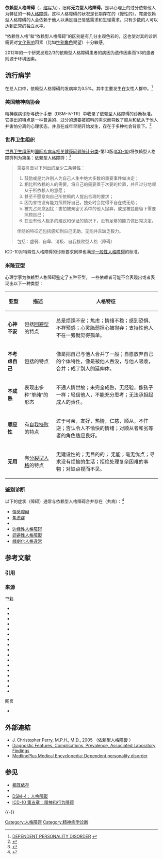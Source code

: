 {{medical}}
{{Infobox disease
|Name = 依赖型人格障碍
|ICD10 = {{ICD10|F|60|7|f|60}} 
|ICD9 = {{ICD9|301.6}} 
|MeshID = D003859
|MedlinePlus = 000941 
}}

'''依赖型人格障碍'''（{{lang-en|dependent personality disorder}}，[[缩写|缩写]]为{{lang|en|DPD}}），旧称'''无力型人格障碍'''，是以心理上的过分依赖他人为特征的一种[[人格障碍|人格障碍]]。这种人格障碍的状况是长期存在的（慢性的）。罹患依赖型人格障碍的人会依赖于他人以满足自己情感需求和生理需求，只有少数的人可以达到正常的独立水平。

“依赖性人格”和“依赖型人格障碍”的区别是有几分主观色彩的，这也使对其的诊断需要对[[文化影响|文化影响]]因素（比如[[性别角色|性别角色]]期望）十分敏感。

2012年的一个研究发现2/3的依赖型人格障碍患者的病因为遗传因素而1/3的患者则源于环境因素。{{sfn|Gjerde|Czajkowski|Røysamb|Ørstavik|2012}}

== 流行病学 ==
在总人口中，依赖型人格障碍的发病率为0.5%。其中主要发生在女性人群中。<ref name="mentalhealth">[http://www.mentalhealth.com/home/dx/dependentpersonality.html DEPENDENT PERSONALITY DISORDER] {{Wayback|url=http://www.mentalhealth.com/home/dx/dependentpersonality.html |date=20150216022430 }}{{full|date=February 2015}}</ref>

=== 美国精神病协会 ===
精神疾病诊断与统计手册（DSM-IV-TR）中收录了依赖型人格障碍的诊断标准。它提出的特点是一种普遍的、过分的想要被照料的需求而导致了顺从和依从于他人并害怕分离的心理状态。并且在成年早期开始发生，存在于多种社会背景下。<ref>{{cite web|url=http://behavenet.com/dependent-personality-disorder|title=Dependent Personality Disorder|accessdate=2015-06-14|archive-date=2015-02-10|archive-url=https://web.archive.org/web/20150210115542/http://behavenet.com/dependent-personality-disorder|dead-url=no}}</ref>

=== 世界卫生组织 ===
[[世界卫生组织|世界卫生组织]]的[[国际疾病与相关健康问题统计分类|国际疾病与相关健康问题统计分类]]-第10版([[ICD-10|ICD-10]])将依赖型人格障碍列为第{{ICD10|F|60|7|f|60}}条：依赖型人格障碍：<ref name="dependent">{{Cite web |url=http://www.mentalhealth.com/icd/p22-pe09.html |title=Dependent personality disorder - [[國際疾病與相關健康問題統計分類|國際疾病與相關健康問題統計分類]] 10th Revision ([[ICD-10|ICD-10]]) |accessdate=2015-06-14 |archive-date=2006-04-27 |archive-url=https://web.archive.org/web/20060427115243/http://www.mentalhealth.com/icd/p22-pe09.html |dead-url=no }}</ref>

<blockquote>需要具备以下列出的至少三条特性：
# 鼓励或是允许别人为自己人生中绝大多数的重要事件做决定；
# 相比所依赖的人的需要，将自己的需要置于次要的位置，并且过分地顺从于所依赖人的意愿；
# 甚至不愿意向自己所依赖的人提出合理的要求；
# 因为害怕没有能力照顾好自己，独处时会觉得不自在或无助；
# 被先占观念困扰：害怕被亲密关系中的他人抛弃，或是被独自留下需要照顾自己；
# 在没有他人极多的建议和保证的情况下，没有足够的能力做日常决定。

伴随的特征还包括感知到自己无助，无能并且缺乏毅力。

包括：虚弱、自卑、消极、自我挫败型人格（障碍）</blockquote>

ICD-10对特殊性人格障碍的诊断要求同样也满足[[一般性人格障碍|一般性人格障碍]]的标准。

=== 米隆亚型 ===
心理学家{{link-en|希欧多尔·米隆|Theodore Millon}}为依赖型人格障碍鉴定了五种亚型。{{sfn|Millon|Millon|Meagher|Grossman|2004|290}}{{sfn|Millon|2006}} 一些依赖者可能不会表现出或者表现出以下一种类型：

{| class="wikitable"
|-
!亚型
!描述
!人格特征
|-
| '''心神不安'''
| 包括[[迴避性人格障礙|回避型]]的特点
| 总是烦躁不安；焦虑；情绪不稳；感到恐惧、不祥预感；心灵脆弱担心被抛弃；支持性他人不在一旁就觉得孤单。
|-
| '''不考虑自己'''
| 包括{{link-en|抑郁型|Depressive personality disorder}}的特点
| 像是把自己与他人合并了一般；自愿放弃自己的个体特性，像是被他人吞没，与他人吸收，合并；成了别人的延伸体。
|-
| '''不成熟'''
| 表现出多种“单纯”的形态
| 不通人情世故；未完全成熟，无经验，像孩子一样；轻信他人，不能充分思考；无法承担起成人的责任。
|-
| '''顺应性'''
| 有[[自我挫敗人格障礙|自我挫败]]的特点
| 过于可亲，友好，热情，仁慈，顺从，不忤逆；否认令人不愉快的情绪；对顺从者和劣等者的角色适应良好。
|-
| '''无用'''
| 有[[類精神分裂型人格違常|分裂型人格]]的特点
| 无建设性的；无目的的； 无能；毫无优点；寻求没有烦恼的生活；拒绝处理复杂困难的事物；对缺点视而不见。
|}

=== 鉴别诊断 ===
以下的症状（障碍）通常与依赖型人格障碍合并存在（共病）：<ref name="mentalhealth2">{{cite web |url=http://www.mentalhealth.com/dis/p20-pe09.html |title=Internet Mental Health - dependent personality disorder |publisher=Mentalhealth.com |date= |accessdate=2014-05-12 |archive-url=https://web.archive.org/web/20140713022001/http://www.mentalhealth.com/dis/p20-pe09.html |archive-date=2014-07-13 |dead-url=yes }}</ref>
* [[情感障礙|情感障礙]]
* [[焦虑症|焦虑症]]
* {{link-en|適應性障礙|Adjustment disorder}}
* [[边缘性人格障碍|边缘性人格障碍]]
* [[迴避性人格障礙|迴避性人格障礙]]
* [[戲劇化人格違常|戲劇化人格違常]]

== 参考文献 ==
=== 引用 ===
{{Reflist|colwidth=30em}}

=== 来源  ===
;书籍
*{{cite book |ref=harv |first1=Aaron T |last1=Beck |first2=Arthur |last2=Freeman |year=1990 |title=Cognitive Therapy of Personality Disorders |url=https://archive.org/details/cognitivetherapy0000beck_f8p4 |location=New York |publisher=Guilford Press |ISBN = 978-0-89862-434-2}}
* {{cite book |ref=harv |first1=Theodore |last1=Millon |first2=Roger Dale |last2=Davis |year=1996 |title=Disorders of Personality: DSM-IV and Beyond |location=New York |publisher=Wiley |ISBN = 978-0-471-01186-6}}
* {{cite book |ref=harv |first1=Theodore |last1=Millon |year=1981 |title=Disorders of Personality: DSM-III, Axis II |url=https://archive.org/details/disordersofperso00mill |location=New York |publisher=Wiley |ISBN = 978-0-471-06403-9}}
* {{cite book |ref=harv |first1=J. C. |last1=Perry |year=1996 |chapter=Dependent personality disorder |pages=[https://archive.org/details/synopsisoftreatm0000unse/page/995 995]–8 |editor1-first=Glen O. |editor1-last=Gabbard |editor2-first=Sarah D. |editor2-last=Atkinson |title=Synopsis of Treatments of Psychiatric Disorders |url=https://archive.org/details/synopsisoftreatm0000unse |publisher=American Psychiatric Press |ISBN = 978-0-88048-859-4}}
* {{cite journal |ref=harv |last1=Gjerde |first1=L. C. |last2=Czajkowski |first2=N. |last3=Røysamb |first3=E. |last4=Ørstavik |first4=R. E. |last5=Knudsen |first5=G. P. |last6=Østby |first6=K. |last7=Torgersen |first7=S. |last8=Myers |first8=J. |last9=Kendler |first9=K. S. |last10=Reichborn-Kjennerud |first10=T. |year=2012 |title=The heritability of avoidant and dependent personality disorder assessed by personal interview and questionnaire |journal=Acta Psychiatrica Scandinavica |volume=126 |issue=6 |pages=448–57 |doi = 10.1111/j.1600-0447.2012.01862.x |pmid=22486635 |pmc=3493848 |laysummary = http://www.fhi.no/artikler/?id=100497 |laysource=Norwegian Institute of Public Health |laydate=September 24, 2012}}
* {{cite book |ref=harv |first1=Theodore |last1=Millon |first2=Carrie M. |last2=Millon |first3=Sarah |last3=Meagher |first4=Seth |last4=Grossman |first5=Rowena |last5=Ramnath |year=2004 |title=Personality Disorders in Modern Life |publisher=Wiley |ISBN = 978-0-471-66850-3}}
* {{cite book |ref=harv |first1=Martin |last1=Kantor |year=1992 |title=Diagnosis and Treatment of the Personality Disorders |url=https://archive.org/details/diagnosistreatme0000kant |publisher=Ishiyaku EuroAmerica |ISBN = 978-0-912791-89-0}}
* {{cite book |ref=harv |first1=J. M. |last1=Ellison |first2=D. A. |last2=Adler |year=1990 |chapter=A strategy for the pharmacotherapy of personality disorders |pages=[https://archive.org/details/treatingpersonal0000unse/page/43 43]–63 |editor1-first=David A. |editor1-last=Adler |title=Treating Personality Disorders |url=https://archive.org/details/treatingpersonal0000unse |location=San Francisco |publisher=Jossey-Bass |ISBN = 978-1-55542-811-2}}
* {{cite book |ref=harv |editor1-first=David A. |editor1-last=Adler |year=1990 |title=Treating Personality Disorders |url=https://archive.org/details/treatingpersonal0000unse |location=San Francisco |publisher=Jossey-Bass |ISBN = 978-1-55542-811-2}}
* {{cite book |ref=harv |first1=Henry Jay |last1=Richards |year=1993 |title=Therapy of the Substance Abuse Syndromes |url=https://archive.org/details/therapyofsubstan0000rich |location=New York |publisher=Jason Aronson |isbn=978-0-87668-539-6}}
* {{cite book |ref=harv |first=Mark |last=Zimmerman |year=1994 |title=Diagnosing DSM-IV-R Psychiatric Disorders in Primary Care Settings: An Interview Guide for the Nonpsychiatrist Physician |publisher=Psych Products |isbn=978-0-9633821-3-9}}
* {{cite book |ref=harv |first=Sharon |last=Ekleberry |year=2014 |chapter=Dependent Personality Disorder (DPD) |chapterurl=https://books.google.com/books?id=ySsiAwAAQBAJ&pg=PT63 |page=63–4 |title=Treating Co-Occurring Disorders |ISBN=978-1-317-82549-4 |access-date=2015-06-14 |archive-date=2019-07-25 |archive-url=https://web.archive.org/web/20190725122604/https://books.google.com/books?id=ySsiAwAAQBAJ&pg=PT63 |dead-url=no }}
* {{cite book |ref=harv |first=John M. |last1=Oldham |first2=Lois B. |last2=Morris |year=1990 |title = The Personality Self-portrait: Why You Think, Work, Love, and Act the Way You Do |url=https://archive.org/details/personalityself000oldh |publisher=Bantam |ISBN = 978-0-553-05757-7}}
* {{cite book |ref=harv |first=Len |last=Sperry |year=1995 |title=Psychopharmacology and Psychotherapy: Strategies for Maximizing Treatment Outcomes |url=https://archive.org/details/psychopharmacolo0000sper |publisher=Psychology Press |ISBN = 978-0-87630-787-8}}
* {{cite book |ref=harv |first=Michael H. |last=Stone |year=1993 |title=Abnormalities of Personality: Within and Beyond the Realm of Treatment |publisher=Norton |ISBN = 978-0-393-70127-2}}
* {{cite book |ref=harv |first=Lorna Smith |last=Benjamin |year=1993 |title=Interpersonal Diagnosis and Treatment of Personality Disorders |publisher=Guilford Press |ISBN = 978-0-89862-990-3}}
* {{cite book |ref=harv |first=Lorna Smith |last=Benjamin |year=1996 |chapter=Dependent Personality Disorder |chapterurl=https://books.google.com/books?id=esvC9po1cIgC&pg=PA221 |pages=221–39 |title=Interpersonal Diagnosis and Treatment of Personality Disorders |publisher=Guilford Press |ISBN=978-0-89862-990-3 |access-date=2015-06-14 |archive-date=2019-07-25 |archive-url=https://web.archive.org/web/20190725173404/https://books.google.com/books?id=esvC9po1cIgC&pg=PA221 |dead-url=no }}

;网页
* {{cite web |ref = harv |first = Theodore |last = Millon |year = 2006 |title = Personality Subtypes |url = http://millon.net/taxonomy/summary.htm |accessdate = 2015-06-14 |archive-date = 2018-03-01 |archive-url = https://web.archive.org/web/20180301104112/http://www.millon.net/taxonomy/summary.htm |dead-url = no }}

== 外部連結 ==
* J. Christopher Perry, M.P.H., M.D., 2005 （[http://www.health.am/psy/more/dependent_personality_disorder_pro/ 依賴型人格障礙] {{Wayback|url=http://www.health.am/psy/more/dependent_personality_disorder_pro/ |date=20201028200513 }}）
* [https://web.archive.org/web/20140713022001/http://www.mentalhealth.com/dis/p20-pe09.html Diagnostic Features, Complications, Prevalence, Associated Laboratory Findings]
* [http://www.nlm.nih.gov/medlineplus/ency/article/000941.htm MedlinePlus Medical Encyclopedia: Dependent personality disorder] {{Wayback|url=http://www.nlm.nih.gov/medlineplus/ency/article/000941.htm |date=20160705121243 }}

== 参见 ==
{{Portal box|心理学|医学}}
* [[相互依存|相互依存]]
* {{link-en|暗示感受性|Suggestibility}}
* [[精神疾病診斷與統計手冊#DSM-IV-TR版本系統|DSM-4：人格障礙]]
* [[ICD-10_第五章：精神和行为障碍|ICD-10 第五章：精神和行为障碍]]

{{-}}
{{ICD-10-F}}

[[Category:人格障碍|Category:人格障碍]]
[[Category:精神病学诊断|Category:精神病学诊断]]